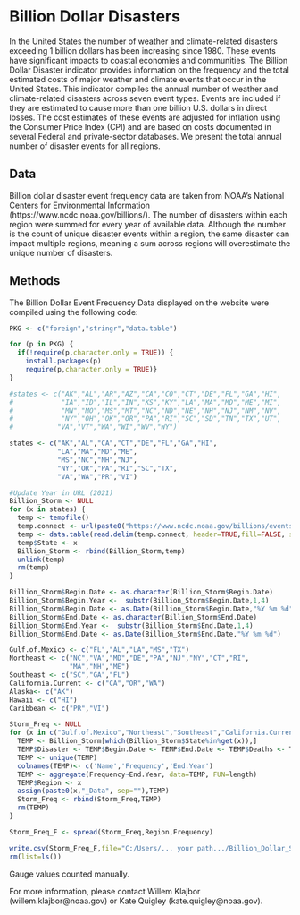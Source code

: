 # Billion Dollar Disasters

In the United States the number of weather and climate-related disasters exceeding 1 billion dollars has been increasing since 1980. These events have significant impacts to coastal economies and communities. The Billion Dollar Disaster indicator provides information on the frequency and the total estimated costs of major weather and climate events that occur in the United States. This indicator compiles the annual number of weather and climate-related disasters across seven event types. Events are included if they are estimated to cause more than one billion U.S. dollars in direct losses. The cost estimates of these events are adjusted for inflation using the Consumer Price Index (CPI) and are based on costs documented in several Federal and private-sector databases. We present the total annual number of disaster events for all regions.

## Data

Billion dollar disaster event frequency data are taken from NOAA’s National Centers for Environmental Information (https://www.ncdc.noaa.gov/billions/). The number of disasters within each region were summed for every year of available data. Although the number is the count of unique disaster events within a region, the same disaster can impact multiple regions, meaning a sum across regions will overestimate the unique number of disasters.

## Methods

The Billion Dollar Event Frequency Data displayed on the website were compiled using the following code:

```r
PKG <- c("foreign","stringr","data.table")

for (p in PKG) {
  if(!require(p,character.only = TRUE)) {  
    install.packages(p)
    require(p,character.only = TRUE)}
}

#states <- c("AK","AL","AR","AZ","CA","CO","CT","DE","FL","GA","HI",
#            "IA","ID","IL","IN","KS","KY","LA","MA","MD","ME","MI",
#            "MN","MO","MS","MT","NC","ND","NE","NH","NJ","NM","NV",
#            "NY","OH","OK","OR","PA","RI","SC","SD","TN","TX","UT",
#           "VA","VT","WA","WI","WV","WY")

states <- c("AK","AL","CA","CT","DE","FL","GA","HI",
            "LA","MA","MD","ME",
            "MS","NC","NH","NJ",
            "NY","OR","PA","RI","SC","TX",
            "VA","WA","PR","VI")

#Update Year in URL (2021)
Billion_Storm <- NULL
for (x in states) {
  temp <- tempfile()
  temp.connect <- url(paste0("https://www.ncdc.noaa.gov/billions/events-",x,"-1980-2021.csv", sep=""))
  temp <- data.table(read.delim(temp.connect, header=TRUE,fill=FALSE, stringsAsFactors=FALSE,skip=1, sep=","))
  temp$State <- x
  Billion_Storm <- rbind(Billion_Storm,temp)
  unlink(temp)
  rm(temp)
}

Billion_Storm$Begin.Date <- as.character(Billion_Storm$Begin.Date)
Billion_Storm$Begin.Year <-  substr(Billion_Storm$Begin.Date,1,4)
Billion_Storm$Begin.Date <- as.Date(Billion_Storm$Begin.Date,"%Y %m %d")
Billion_Storm$End.Date <- as.character(Billion_Storm$End.Date)
Billion_Storm$End.Year <-  substr(Billion_Storm$End.Date,1,4)
Billion_Storm$End.Date <- as.Date(Billion_Storm$End.Date,"%Y %m %d")

Gulf.of.Mexico <- c("FL","AL","LA","MS","TX")
Northeast <- c("NC","VA","MD","DE","PA","NJ","NY","CT","RI",
               "MA","NH","ME")
Southeast <- c("SC","GA","FL")
California.Current <- c("CA","OR","WA")
Alaska<- c("AK")
Hawaii <- c("HI")
Caribbean <- c("PR","VI")

Storm_Freq <- NULL
for (x in c("Gulf.of.Mexico","Northeast","Southeast","California.Current","Alaska","Hawaii","Caribbean")) {
  TEMP <- Billion_Storm[which(Billion_Storm$State%in%get(x)),]
  TEMP$Disaster <- TEMP$Begin.Date <- TEMP$End.Date <- TEMP$Deaths <- TEMP$State <- TEMP$Begin.Year <- NULL
  TEMP <- unique(TEMP)
  colnames(TEMP)<- c('Name','Frequency','End.Year')
  TEMP <- aggregate(Frequency~End.Year, data=TEMP, FUN=length)
  TEMP$Region <- x
  assign(paste0(x,"_Data", sep=""),TEMP)
  Storm_Freq <- rbind(Storm_Freq,TEMP)
  rm(TEMP)
}

Storm_Freq_F <- spread(Storm_Freq,Region,Frequency)

write.csv(Storm_Freq_F,file="C:/Users/... your path.../Billion_Dollar_Storms_1980_Present.csv")
rm(list=ls())

```

Gauge values counted manually.

For more information, please contact Willem Klajbor (willem.klajbor@noaa.gov) or Kate Quigley (kate.quigley@noaa.gov).
